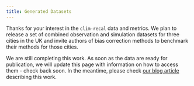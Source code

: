 ```yaml
---
title: Generated Datasets
---
```

Thanks for your interest in the `clim-recal` data and metrics. We plan to release a set of combined observation and simulation datasets for three cities in the UK and invite authors of bias correction methods to benchmark their methods for those cities.

We are still completing this work. As soon as the data are ready for publication, we will update this page with information on how to access them - check back soon.
In the meantime, please check [our blog article](https://urban-analytics-technology-platform.github.io/blog/platform_v2_release#clim-recal-a-climate-bias-correction-dataset-for-three-cities) describing this work.
